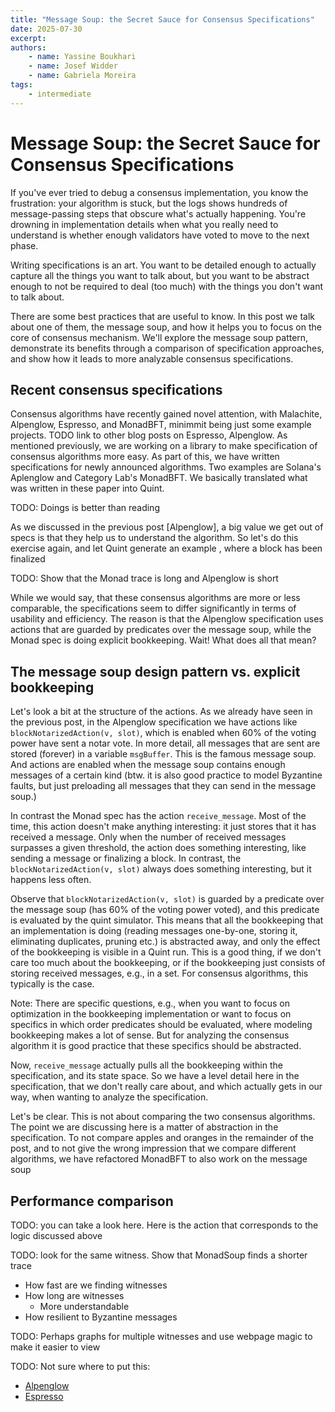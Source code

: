 ```yaml
---
title: "Message Soup: the Secret Sauce for Consensus Specifications"
date: 2025-07-30
excerpt: 
authors:
    - name: Yassine Boukhari
    - name: Josef Widder
    - name: Gabriela Moreira
tags:
    - intermediate
---
```


# Message Soup: the Secret Sauce for Consensus Specifications

If you've ever tried to debug a consensus implementation, you know the frustration: your algorithm is stuck, but the logs shows hundreds of message-passing steps that obscure what's actually happening. You're drowning in implementation details when what you really need to understand is whether enough validators have voted to move to the next phase.


Writing specifications is an art. You want to be detailed enough to actually capture all the things you want to talk about, but you want to be abstract enough to not be required to deal (too much) with the things you don't want to talk about. 



There are some best practices that are useful to know. In this post we talk about one of them, the message soup, and how it helps you to focus on the core of consensus mechanism. We'll explore the message soup pattern, demonstrate its benefits through a comparison of specification approaches, and show how it leads to more analyzable consensus specifications.


## Recent consensus specifications

Consensus algorithms have recently gained novel attention, with Malachite, Alpenglow, Espresso, and MonadBFT, minimmit being just some example projects. 
TODO link to other blog posts on Espresso, Alpenglow. 
As mentioned previously, we are working on a library to make specification of consensus algorithms more easy. As part of this, we have written specifications for newly announced algorithms. Two examples are Solana's Aplenglow and Category Lab's MonadBFT.
We basically translated what was written in these paper into Quint. 


TODO: Doings is better than reading 


As we discussed in the previous post [Alpenglow], a big value we get out of specs is that they help us to understand the algorithm. So let's do this exercise again, and let Quint generate an example , where a block has been finalized

TODO: Show that the Monad trace is long and Alpenglow is short

While we would say, that these consensus algorithms are more or less comparable, the specifications seem to differ significantly in terms of usability and efficiency. The reason is that the Alpenglow specification uses actions that are guarded by predicates over the message soup, while the Monad spec is doing explicit bookkeeping. Wait! What does all that mean?

## The message soup design pattern vs. explicit bookkeeping


Let's look a bit at the structure of the actions. As we already have seen in the previous post, in the Alpenglow specification we have actions like `blockNotarizedAction(v, slot)`, which is enabled when 60% of the voting power have sent a notar vote. In more detail, all messages that are sent are stored (forever) in a variable `msgBuffer`. This is the famous message soup. And actions are enabled when the message soup contains enough messages of a certain kind (btw. it is also good practice to model Byzantine faults, but just preloading all messages that they can send in the message soup.)

In contrast the Monad spec has the action `receive_message`. Most of the time, this action doesn't make anything interesting: it just stores that it has received a message. Only when the number of received messages surpasses a given threshold, the action does something interesting, like sending a message or finalizing a block. In contrast, the `blockNotarizedAction(v, slot)` always does something interesting, but it happens less often. 

Observe that `blockNotarizedAction(v, slot)` is guarded by a predicate over the message soup (has 60% of the voting power voted), and this predicate is evaluated by the quint simulator. This means that all the bookkeeping that an implementation is doing (reading messages one-by-one, storing it, eliminating duplicates, pruning etc.) is abstracted away, and only the effect of the bookkeeping is visible in a Quint run. This is a good thing, if we don't care too much about the bookkeeping, or if the bookkeeping just consists of storing received messages, e.g., in a set. For consensus algorithms, this typically is the case.

Note: There are specific questions, e.g., when you want to focus on optimization in the bookkeeping implementation or want to focus on specifics in which order predicates should be evaluated, where modeling bookkeeping makes a lot of sense. But for  analyzing the consensus algorithm it is good practice that these specifics should be abstracted. 

Now, `receive_message` actually pulls all the bookkeeping within the specification, and its state space. So we have a level detail here in the specification, that we don't really care about, and which actually gets in our way, when wanting to analyze the specification.

Let's be clear. This is not about comparing the two consensus algorithms. The point we are discussing here is a matter of abstraction in the specification. To not compare apples and oranges in the remainder of the post, and to not give the wrong impression that we compare different algorithms, we have refactored MonadBFT to also work on the message soup

## Performance comparison


TODO: you can take a look here. Here is the action that corresponds to the logic discussed above

TODO: look for the same witness. Show that MonadSoup finds a shorter trace


- How fast are we finding witnesses 
- How long are witnesses
    - More understandable
- How resilient to Byzantine messages

TODO: Perhaps graphs for multiple witnesses and use webpage magic to make it easier to view

TODO: Not sure where to put this:
- [Alpenglow](https://quint-lang.org/posts/alpenglow)
- [Espresso](https://informal.systems/blog/espresso-hotshot-epoch-changes-in-quint-2025)
